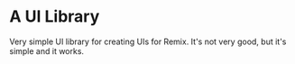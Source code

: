 # A UI Library

Very simple UI library for creating UIs for Remix. It's not very good, but it's simple and it works.
